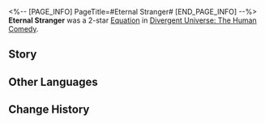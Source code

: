 <%-- [PAGE_INFO]
PageTitle=#Eternal Stranger#
[END_PAGE_INFO] --%>
{{Removed|Equation}}
{{Equation Infobox
|period   = The Human Comedy
|rarity   = 2
|path1    = Abundance*5
|path2    = The Hunt*3
|effect   = When "{{Extra Effect|Dewdrop|60000013}}" Charges, for every 1% of CRIT Rate the character has, there is a {{Color|h|1%}} fixed chance to increase the Charge value. The increased ratio equals to {{Color|h|50%}} of the character's CRIT DMG.
|mentions = Yaoshi
}}
'''Eternal Stranger''' was a 2-star [[Divergent Universe: The Human Comedy/Equations|Equation]] in [[Divergent Universe: The Human Comedy]].

==Story==
{{Description|Immortality is the undying curse, as well as eternity's blessing. All living beings suffer, but there is no one to help them. You sought an elixir from the divine traces of Yaoshi, listened to THEIR compassionate teachings, and embarked on the never-ending journey of rescuing the suffering.<br /><br />The regent of Kumjade melted the steel on the entire planet to forge 30 million pairs of eyes and ears to monitor every movement of the citizens. Rising from the wailing of the children, you march to the royal capital and behead the regent. The evil demon of Purlang weaved through the nebulas, devouring ships with its treacherous tentacles. You ride a slender boat into its abdomen and carve out its heart.<br /><br />Willows wrap around your chest and reach to your waist. The mortal wounds heal, signaling your journey is far from reaching its end. The immortals have their own responsibilities. You pick up the sword that could slice through steel and iron, listening to the pleas for help from the stars.}}
<!--
==Gameplay Notes==
* 
-->
==Other Languages==
{{Other Languages
|en   = Eternal Stranger
|zhs  = 长生陌客
|zht  = 長生陌客
|ja   = {{Rubi|長命|ちょうめい}}の{{Rubi|見知|みし}}らぬ{{Rubi|人|ひと}}
|ko   = 장생의 낯선 자
|es   = Foraster{{MC|f=a|m=o}} inmortal
|fr   = Voyageur éternel
|ru   = Вечный странник
|th   = คนแปลกหน้าตลอดกาล
|vi   = Khách Lạ Trường Sinh
|de   = Unsterblicher Fremder
|id   = Eternal Stranger
|pt   = Estranho Eterno
}}

==Change History==
{{Change History|2.3}}